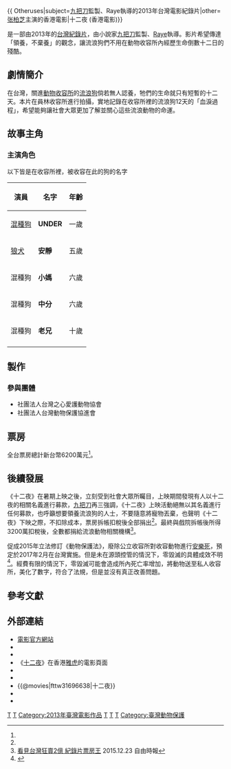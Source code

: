 {{NOT|第十二夜}}
{{ Otheruses|subject=[[九把刀|九把刀]]監製、Raye執導的2013年台灣電影紀錄片|other=[[张柏芝|张柏芝]]主演的香港電影|十二夜 (香港電影)}}
{{Infobox film
|片名         = 十二夜
|電影原名     = ''{{lang|en|Twelve Nights}}''
|圖像         = Poster of Taiwanese Movie Twelve Nights.jpg
|圖像說明     = 電影海報
|alt          = Theatrical release poster depicting the protagonist, Ralph, along with various video game characters
|導演         = [[Raye_(導演)|Raye]]
|監製         = [[九把刀|九把刀]]
|製片         = 劉怡佳
|編劇         = {{lang|en|Raye}}
|劇本         = 
|原著         = 
|主演         = UNDER、小媽、中分、安靜、老兄
|分級         = [[電影分級制度|保護級]]
|副標題       = 領養，不棄養
|配樂         = 王希文
|製片商       = 居爾一拳<br>[[群星瑞智|群星瑞智]]
|發行商       = [[原子映象|原子映象]]
|上映日期     = {{start date|2013|11|29}}(台灣)<br>{{start date|2014|4|3}}(香港)
|攝影         = 周宜賢、裴佶緯
|剪輯         = {{lang|en|Raye}}、林昀傑、廖孜晞
|片長         = 99 分鐘
|產地         = {{台灣電影產地}}
|語言         = [[中華民國國語|中華民國國語]]
|預算         = [[新台幣|新台幣]]600萬<ref name="Budget">[https://star.ettoday.net/news/288795 九把刀600萬拍《十二夜》拒金援　收入全捐出救流浪狗] {{Wayback|url=https://star.ettoday.net/news/288795 |date=20190609063424 }} 2013.10.30 ETtoday</ref>
|票房         = [[新台幣|新台幣]]6200萬<ref name="BO">[http://ent.ltn.com.tw/news/paper/942815 《台灣影史票房 前5強出爐》 海角七號連霸7年 少女時代第5] {{Wayback|url=http://ent.ltn.com.tw/news/paper/942815 |date=20161001030722 }} 2015.12.23 自由時報</ref>
|中國大陸片名 = 
|香港片名     = 
|台灣片名     = 
|新馬片名     = 
|官方網站     = [http://www.twelvenights.com.tw 電影官方網站]
|前集         = 
|續集         = 
|imdb_id      = tt0282159
}}

{{engname|《十二夜》|''Twelve Nights''}}是一部由2013年的[[台灣|台灣]][[紀錄片|紀錄片]]，由小說家[[九把刀|九把刀]]監製、[[Raye_(導演)|Raye]]執導。影片希望傳達「領養，不棄養」的觀念，讓流浪狗們不用在動物收容所內經歷生命倒數十二日的殘酷。

==劇情簡介==
在台灣，關進[[動物收容所|動物收容所]]的[[流浪狗|流浪狗]]倘若無人認養，牠們的生命就只有短暫的十二天。本片在員林收容所進行拍攝，實地記錄在收容所裡的流浪狗12天的「血淚過程」，希望能夠讓社會大眾更加了解並關心這些流浪動物的命運。



==故事主角==
===主演角色===
以下皆是在收容所裡，被收容在此的狗的名字
{| class="wikitable" width="71%"
|- bgcolor="#CCCCCC"
! 演員 !! 名字 !! 年齡 
|-
|[[混種狗|混種狗]]||'''UNDER'''||一歲
|-
|[[狼犬|狼犬]]||'''安靜'''||五歲	
|-
|混種狗||'''小媽'''||六歲
|-
|混種狗||'''中分'''||六歲
|-
|混種狗||'''老兄'''||十歲
|-
|}

==製作==

===參與團體===
* 社團法人台灣之心愛護動物協會
* 社團法人台灣動物保護協進會

==票房==
全台票房總計新台幣6200萬元<ref name="BO"/>。

==後續發展==
《十二夜》在暑期上映之後，立刻受到社會大眾所矚目，上映期間發現有人以十二夜的相關名義進行募款，[[九把刀|九把刀]]再三強調，《十二夜》上映活動絕無以其名義進行任何募款，也呼籲想要領養流浪狗的人士，不要隨意將寵物丟棄，也聲明《十二夜》下映之際，不扣除成本，票房拆帳扣稅後全部捐出<ref name="Budget"/>。最終與戲院拆帳後所得3200萬扣稅後，全數都捐給流浪動物相關機構<ref>[http://ent.ltn.com.tw/news/paper/942816 看見台灣狂賣2億 紀錄片票房王] {{Wayback|url=http://ent.ltn.com.tw/news/paper/942816 |date=20190612142353 }} 2015.12.23 自由時報</ref>。

促成2015年立法修訂《動物保護法》，廢除公立收容所對收容動物進行[[人道毀滅|安樂死]]，預定於2017年2月在台灣實施。但是未在源頭控管的情況下，零毀滅的具體成效不明<ref>{{Cite web|title=零安樂將上路 《十二夜》導演：源頭不解決，流浪動物處境更糟|url=https://e-info.org.tw/node/116462|accessdate=2019-07-31|work=台灣環境資訊協會-環境資訊中心|language=zh-hant|archive-date=2019-07-31|archive-url=https://web.archive.org/web/20190731215104/https://e-info.org.tw/node/116462|dead-url=no}}</ref>。經費有限的情況下，零毀滅可能會造成所內死亡率增加，將動物送至私人收容所，美化了數字，符合了法規，但是並沒有真正改善問題。

== 參考文獻 ==
{{reflist}}

== 外部連結 ==
{{wikiquote}}
* [http://www.twelvenights.com.tw 電影官方網站]{{Wayback|url=http://www.twelvenights.com.tw/ |date=20200907113151 }}
*{{facebook|twelvenights|電影《十二夜》官方粉絲團}}
*{{youtube|UCDk-4vyXzYNABPUms58ye-Q|《十二夜Twelve Nights》}}
*《[http://hk.movies.yahoo.net/movie/details/22964-十二夜 十二夜]{{Wayback|url=http://hk.movies.yahoo.net/movie/details/22964-%E5%8D%81%E4%BA%8C%E5%A4%9C |date=20140309184649 }}》在香港[[雅虎|雅虎]]的電影頁面{{zh-hk}}
*{{Yahoomovie id|4917|十二夜}}
*{{MSN movie|13770|十二夜}}
*{{@movies|fttw31696638|十二夜}}
*{{Mtime|207055|十二夜}}
*{{douban|title=十二夜}}

{{DEFAULTSORT:SHI}}

{{Portal bar|台灣|電影}}

[[Category:台灣紀錄片|T]]
[[Category:2010年代紀錄片|T]]
[[Category:2013年臺灣電影作品|Category:2013年臺灣電影作品]]
[[Category:動物權利相關電影|T]]
[[Category:狗題材電影|T]]
[[Category:九把刀電影|T]]
[[Category:臺灣動物保護|Category:臺灣動物保護]]